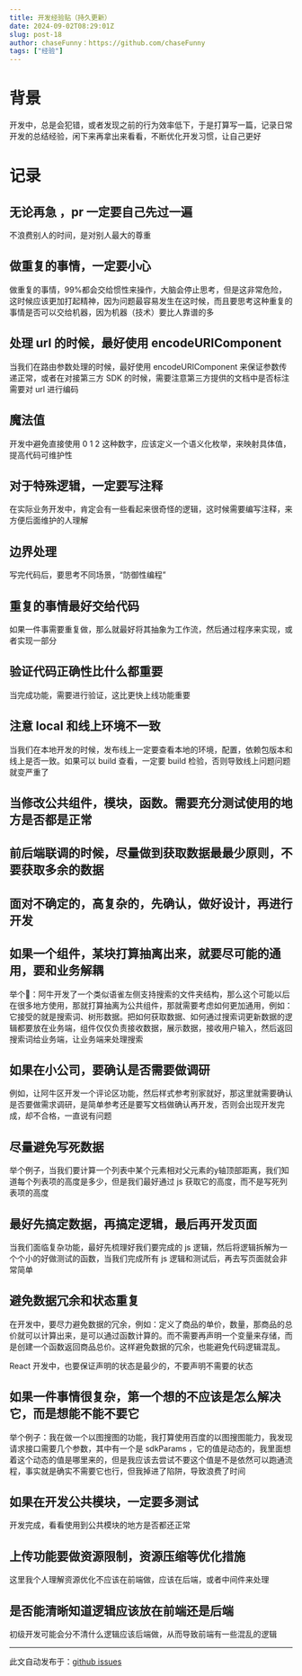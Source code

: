 ```yaml
---
title: 开发经验贴（持久更新）
date: 2024-09-02T08:29:01Z
slug: post-18
author: chaseFunny：https://github.com/chaseFunny
tags: ["经验"]
---
```


# 背景
开发中，总是会犯错，或者发现之前的行为效率低下，于是打算写一篇，记录日常开发的总结经验，闲下来再拿出来看看，不断优化开发习惯，让自己更好
# 记录

## 无论再急 ，pr 一定要自己先过一遍

不浪费别人的时间，是对别人最大的尊重

## 做重复的事情，一定要小心

做重复的事情，99%都会交给惯性来操作，大脑会停止思考，但是这非常危险，这时候应该更加打起精神，因为问题最容易发生在这时候，而且要思考这种重复的事情是否可以交给机器，因为机器（技术）要比人靠谱的多

##  处理 url 的时候，最好使用 encodeURIComponent

当我们在路由参数处理的时候，最好使用 encodeURIComponent 来保证参数传递正常，或者在对接第三方 SDK 的时候，需要注意第三方提供的文档中是否标注需要对 url 进行编码

## 魔法值

开发中避免直接使用 0 1 2 这种数字，应该定义一个语义化枚举，来映射具体值，提高代码可维护性

## 对于特殊逻辑，一定要写注释

在实际业务开发中，肯定会有一些看起来很奇怪的逻辑，这时候需要编写注释，来方便后面维护的人理解

## 边界处理

写完代码后，要思考不同场景，“防御性编程”

##  重复的事情最好交给代码

如果一件事需要重复做，那么就最好将其抽象为工作流，然后通过程序来实现，或者实现一部分

## 验证代码正确性比什么都重要

当完成功能，需要进行验证，这比更快上线功能重要

## 注意 local 和线上环境不一致

当我们在本地开发的时候，发布线上一定要查看本地的环境，配置，依赖包版本和线上是否一致。如果可以 build 查看，一定要 build 检验，否则导致线上问题问题就变严重了

## 当修改公共组件，模块，函数。需要充分测试使用的地方是否都是正常

## 前后端联调的时候，尽量做到获取数据最最少原则，不要获取多余的数据

## 面对不确定的，高复杂的，先确认，做好设计，再进行开发

## 如果一个组件，某块打算抽离出来，就要尽可能的通用，要和业务解耦

举个🌰：阿牛开发了一个类似语雀左侧支持搜索的文件夹结构，那么这个可能以后在很多地方使用，那就打算抽离为公共组件，那就需要考虑如何更加通用，例如：它接受的就是搜索词、树形数据。把如何获取数据、如何通过搜索词更新数据的逻辑都要放在业务端，组件仅仅负责接收数据，展示数据，接收用户输入，然后返回搜索词给业务端，让业务端来处理搜索

## 如果在小公司，要确认是否需要做调研

例如，让阿牛区开发一个评论区功能，然后样式参考别家就好，那这里就需要确认是否要做需求调研，是简单参考还是要写文档做确认再开发，否则会出现开发完成，却不合格，一直说有问题

## 尽量避免写死数据

举个例子，当我们要计算一个列表中某个元素相对父元素的y轴顶部距离，我们知道每个列表项的高度是多少，但是我们最好通过 js 获取它的高度，而不是写死列表项的高度

## 最好先搞定数据，再搞定逻辑，最后再开发页面

当我们面临复杂功能，最好先梳理好我们要完成的 js 逻辑，然后将逻辑拆解为一个个小的好做测试的函数，当我们完成所有 js 逻辑和测试后，再去写页面就会非常简单

## 避免数据冗余和状态重复

在开发中，要尽力避免数据的冗余，例如：定义了商品的单价，数量，那商品的总价就可以计算出来，是可以通过函数计算的。而不需要再声明一个变量来存储，而是创建一个函数返回商品总价。这样避免数据的冗余，也能避免代码逻辑混乱。

React 开发中，也要保证声明的状态是最少的，不要声明不需要的状态

## 如果一件事情很复杂，第一个想的不应该是怎么解决它，而是想能不能不要它
举个例子：我在做一个以图搜图的功能，我打算使用百度的以图搜图能力，我发现请求接口需要几个参数，其中有一个是 sdkParams ，它的值是动态的，我里面想着这个动态的值是哪里来的，但是我应该去尝试不要这个值是不是依然可以跑通流程，事实就是确实不需要它也行，但我掉进了陷阱，导致浪费了时间

## 如果在开发公共模块，一定要多测试

开发完成，看看使用到公共模块的地方是否都还正常


## 上传功能要做资源限制，资源压缩等优化措施

这里我个人理解资源优化不应该在前端做，应该在后端，或者中间件来处理


## 是否能清晰知道逻辑应该放在前端还是后端

初级开发可能会分不清什么逻辑应该后端做，从而导致前端有一些混乱的逻辑


---
此文自动发布于：<a href="https://github.com/coderPerseus/blog/issues/18" target="_blank">github issues</a>
